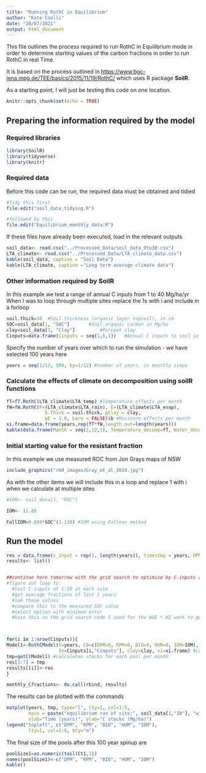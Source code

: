 ```yaml
---
title: "Running RothC in Equilibrium"
author: "Kate Coelli"
date: "28/07/2021"
output: html_document
---
```


This file outlines the process required to run RothC in Equilibrium mode in order to determine starting values of the carbon fractions in order to run RothC in real Time.

It is based on the process outlined in <https://www.bgc-jena.mpg.de/TEE/basics/2015/11/19/RothC/> which uses R package **SoilR**.

As a starting point, I will just be testing this code on one location.

```r
knitr::opts_chunk$set(echo = TRUE)
```

## Preparing the information required by the model

### Required libraries 
```r
library(SoilR)
library(tidyverse)
library(knitr)

```

### Required data
Before this code can be run, the required data must be obtained and tidied

```r
#Tidy this first
file.edit("soil_data_tidying.R")

#followed by this
file.edit("Equilibrium_monthly_data.R")
```

If these files have already been executed, load in the relevant outputs

```r
soil_data<- read.csv("../Processed_Data/soil_data_0to30.csv")
LTA_climate<- read.csv("../Processed_Data/LTA_climate_data.csv")
kable(soil_data, caption = "Soil Data")
kable(LTA_climate, caption ="Long term average climate data")
```

### Other information required by SoilR
In this example we test a range of annual C inputs from 1 to 40 Mg/ha/yr
When I was to loop through multiple sites replace the 1s with i and include in a forloop 
```r
soil.thick=30  #Soil thickness (organic layer topsoil), in cm
SOC=soil_data[1, "SOC"]       #Soil organic carbon in Mg/ha 
clay=soil_data[1, "Clay"]         #Percent clay
Cinputs=data.frame(Cinputs = seq(1,6,1))   #Annual C inputs to soil in Mg/ha/yr 

```


Specify the number of years over which to run the simulation - we have selected 100 years here

```r
years = seq(1/12, 500, by=1/12) #number of years, in monthly steps
```


### Calculate the effects of climate on decomposition using soilR functions
```r
fT=fT.RothC(LTA_climate$LTA_temp) #Temperature effects per month
fW=fW.RothC(P=(LTA_climate$LTA_rain), E=(LTA_climate$LTA_evap), 
              S.Thick = soil.thick, pClay = clay, 
              pE = 1.0, bare = FALSE)$b #Moisture effects per month
xi.frame=data.frame(years,rep(fT*fW,length.out=length(years)))
kable(data.frame(Month = seq(1,12,1), Temperature_decomp=fT, Water_decomp=fW), caption = "monthly environmental effects on decomposition")

```
### Initial starting value for the resistant fraction

In this example we use measured ROC from Jon Grays maps of NSW

```r

include_graphics("rmd_images/Gray_et_al_2019.jpg")

```
As with the other items we will include this in a loop and replace 1 with i when we calculate at multiple sites

```r
#IOM<- soil_data[1, "ROC"]

IOM<- 11.88

FallIOM=0.049*SOC^(1.139) #IOM using Falloon method

```


## Run the model

```r
res = data.frame(c_input = rep(1, length(years)), timestep = years, DPM=NA, RPM=NA, BIO=NA, HUM=NA, IOM=NA)    #nrow of matrix = number of cinput options * number years
results<- list()


##continue here tomorrow with the grid search to optimise by C-inputs at each site + heatmaps
#figure out loop to:
  #test C-inputs of 1:20 at each site
  #get average fractions of last 5 years 
  #sum these values
  #compare this to the measured SOC value
  #select option with minimum error
  #base this on the grid search code I used for the WUE * HI work to get the heatmap and plot heatmaps.



for(i in 1:nrow(Cinputs)){
Model1<-RothCModel(t=years, C0=c(DPM=0, RPM=0, BIO=0, HUM=0, IOM=IOM),
                   In=Cinputs[i,"Cinputs"], clay=clay, xi=xi.frame) #Loads the model
tmp=getC(Model1) #calculates stocks for each pool per month
res[3:7] = tmp
results[[i]]<-res
}

monthly_Cfractions<- do.call(rbind, results)


```

The results can be plotted with the commands

```r
matplot(years, tmp, type="l", lty=1, col=1:5,
        main = paste("equilibrium run of site:", soil_data[1,"ID"], "with plant inputs of ", Cinputs[6, "Cinputs"], "Mg/ha/year"),
        xlab="Time (years)", ylab="C stocks (Mg/ha)")
legend("topleft", c("DPM", "RPM", "BIO", "HUM", "IOM"),
        lty=1, col=1:5, bty="n")
```

The final size of the pools after this 100 year spinup are

```r
poolSize1=as.numeric(tail(Ct1,1))
names(poolSize1)<-c("DPM", "RPM", "BIO", "HUM", "IOM")
kable()
```




